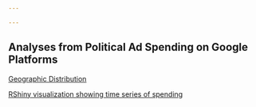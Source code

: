 ```yaml
---

---
```


<link rel="stylesheet" href="styles.css" type="text/css">

## Analyses from Political Ad Spending on Google Platforms

\vspace{3em}

[Geographic Distribution](google_map.html)

\vspace{3em}

[RShiny visualization showing time series of spending](https://wgodwin28.shinyapps.io/shiny)